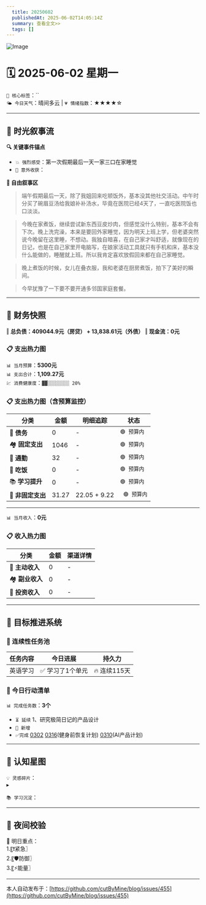 ```yaml
---
  title: 20250602
  publishedAt: 2025-06-02T14:05:14Z
  summary: 查看全文>>
  tags: []
---
```


![Image](https://github.com/user-attachments/assets/904384a8-903a-41d7-ab8f-9a2aa58147b1)

# 🗓️ 2025-06-02 星期一  
`🔑 核心标签`：``  
`🌤️ 今日天气`：晴间多云 | `💗 情绪指数`：★★★★☆   

---


## 🌊 **时光叙事流**
**🔍 关键事件锚点**  
- `💥 强烈感受`：第一次假期最后一天一家三口在家睡觉                    
- `🎉 意外收获`：         

**📖 自由叙事区**  
> 端午假期最后一天，除了我姐回来吃顿饭外，基本没其他社交活动。中午时分买了碗眉豆汤给我娘补补汤水，毕竟在医院已经4天了，一直吃医院饭也口淡淡。

> 今晚在家煮饭，继续尝试新东西豆皮炒肉，但感觉没什么特别，基本不会有下次。晚上洗完澡，本来是要回外家睡觉，因为明天上班上学，但老婆突然说今晚留在这里睡，不想动。我独自暗喜，在自己家才叫舒适，就像现在的日记，也是在自己家里开电脑写，在娘家活动工具就只有手机和床，基本没什么能做的，睡醒就上班。所以我肯定喜欢放假回来都在自己家睡觉。

> 晚上煮饭的时候，女儿在叠衣服，我和老婆在厨房煮饭，拍下了美好的瞬间。

> 今早犹豫了一下要不要开通多邻国家庭套餐。

---

## 💸 **财务快照**
‖ **总负债：409044.9元（房贷） + 13,838.61元（外债）**
‖ **现金流：0元**

### 📋 支出热力图

`📊 当月预算`：**5300元**  
`📊 支出合计`：**1,109.27元**  
`💹 消费健康度`：`▓▓░░░░░░░░ 20%`  
### 📋 支出热力图（含预算监控）
| 分类         | 金额    | 明细追踪                  | 状态           |
|--------------|---------|---------------------------|----------------|
| 🏦 **债务**    | 0   | -    | `🟢 预算内`   |
| 🏘️ **固定支出** | 1046     |  -  | `🟢 预算内`     |
| 🚌 **通勤**     | 32     | -   | `🟢 预算内`     |
| 🍜 **吃饭**     |  0  |  - | `🟢 预算内`   |
| 📚 **学习提升** | 0      | -      | `🟢 预算内`     |
| 🎲 **非固定支出** | 31.27     |  22.05 + 9.22  | ` 🟢 预算内`  |
---

`📊 当月收入`：**0元**  

### 📋 收入热力图
| 分类         | 金额    | 渠道详情             |
|--------------|---------|-------------------------|
| 🏦 **主动收入**  | 0                | -        |
| 🏘️ **副业收入**  | 0                | -        |
| 🚌 **投资收入**  | 0                | -        |



---

## 🎯 **目标推进系统**

### 🔄 连续性任务池
| 任务内容                | 今日进展          | 持久力     |
|-------------------------|-------------------|------------|
| 英语学习         | ✅ 学习了1个单元 | 🔥 连续115天  |



### 📌 今日行动清单

`📊 完成任务数`：**3个**  
- `⏳ 延续` 1、研究极简日记的产品设计             
- `🚩 新增`   
- `✅完成` [0302](note://WEB9685e40ae7a6464db1196641a1ffd0ee)   [0316](note://WEBc1fcc89ec3e741538b703e8017b38c9f)(健身前恢复计划)  [0310](note://WEBfc89f9187c014fbe9fab88e2d09b4bde)(AI产品计划)


---

## 🌌 **认知星图**
`💡 灵感碎片`：  
▸ 


`📚 学习沉淀`：  
>    

---

## 🌃 夜间校验

🚀 明日重点：  
1.〖❗紧急〗  
2.〖🛡️防御〗  
3.〖⚡能量〗

---
本人自动发布于：[https://github.com/cutByMine/blog/issues/455](https://github.com/cutByMine/blog/issues/455)
